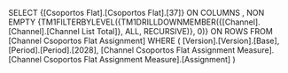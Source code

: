 SELECT    {[Csoportos Flat].[Csoportos Flat].[37]}   ON COLUMNS ,   NON EMPTY    {TM1FILTERBYLEVEL({TM1DRILLDOWNMEMBER({[Channel].[Channel].[Channel List Total]}, ALL, RECURSIVE)}, 0)}   ON ROWS FROM [Channel Csoportos Flat Assignment] WHERE   (   [Version].[Version].[Base],   [Period].[Period].[2028],   [Channel Csoportos Flat Assignment Measure].[Channel Csoportos Flat Assignment Measure].[Assignment]  )
